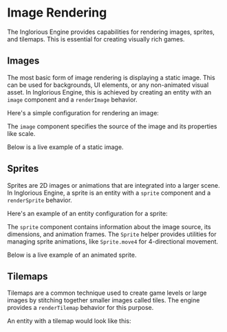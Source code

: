
<Meta of={Image} />

# Image Rendering

The Inglorious Engine provides capabilities for rendering images, sprites, and tilemaps. This is essential for creating visually rich games.

## Images

The most basic form of image rendering is displaying a static image. This can be used for backgrounds, UI elements, or any non-animated visual asset. In Inglorious Engine, this is achieved by creating an entity with an `image` component and a `renderImage` behavior.

Here's a simple configuration for rendering an image:

<Source dark code={image} />

The `image` component specifies the source of the image and its properties like scale.

Below is a live example of a static image.

<Canvas of={Image.Image} />

## Sprites

Sprites are 2D images or animations that are integrated into a larger scene. In Inglorious Engine, a sprite is an entity with a `sprite` component and a `renderSprite` behavior.

Here's an example of an entity configuration for a sprite:

<Source dark code={sprite} />

The `sprite` component contains information about the image source, its dimensions, and animation frames. The `Sprite` helper provides utilities for managing sprite animations, like `Sprite.move4` for 4-directional movement.

Below is a live example of an animated sprite.

<Canvas of={Image.Sprite} />

## Tilemaps

Tilemaps are a common technique used to create game levels or large images by stitching together smaller images called tiles. The engine provides a `renderTilemap` behavior for this purpose.

An entity with a tilemap would look like this:

<Source dark code={tilemap} />

<Canvas of={Image.Tilemap} />
